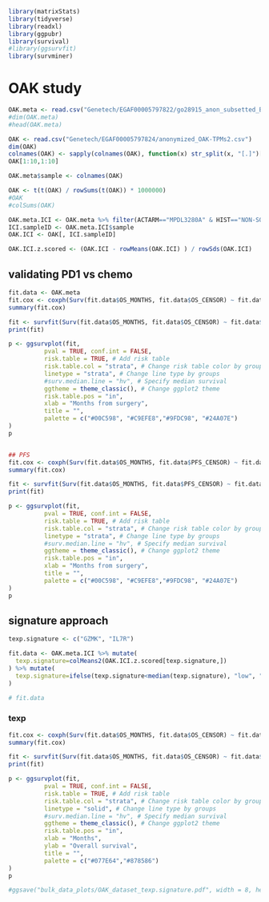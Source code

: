 ```r
library(matrixStats)
library(tidyverse)
library(readxl)
library(ggpubr)
library(survival)
#library(ggsurvfit)
library(survminer)
```

# OAK study
```r
OAK.meta <- read.csv("Genetech/EGAF00005797822/go28915_anon_subsetted_BYN_n699.csv")
#dim(OAK.meta)
#head(OAK.meta)

OAK <- read.csv("Genetech/EGAF00005797824/anonymized_OAK-TPMs2.csv")
dim(OAK)
colnames(OAK) <- sapply(colnames(OAK), function(x) str_split(x, "[.]")[[1]][2])
OAK[1:10,1:10]

OAK.meta$sample <- colnames(OAK)

OAK <- t(t(OAK) / rowSums(t(OAK)) * 1000000)
#OAK
#colSums(OAK)

OAK.meta.ICI <- OAK.meta %>% filter(ACTARM=="MPDL3280A" & HIST=="NON-SQUAMOUS")
ICI.sampleID <- OAK.meta.ICI$sample
OAK.ICI <- OAK[, ICI.sampleID]

OAK.ICI.z.scored <- (OAK.ICI - rowMeans(OAK.ICI) ) / rowSds(OAK.ICI) 

```
## validating PD1 vs chemo
```r
fit.data <- OAK.meta
fit.cox <- coxph(Surv(fit.data$OS_MONTHS, fit.data$OS_CENSOR) ~ fit.data$ACTARM, data = fit.data)
summary(fit.cox)

fit <- survfit(Surv(fit.data$OS_MONTHS, fit.data$OS_CENSOR) ~ fit.data$ACTARM, data = fit.data)
print(fit)

p <- ggsurvplot(fit,
          pval = TRUE, conf.int = FALSE,
          risk.table = TRUE, # Add risk table
          risk.table.col = "strata", # Change risk table color by groups
          linetype = "strata", # Change line type by groups
          #surv.median.line = "hv", # Specify median survival
          ggtheme = theme_classic(), # Change ggplot2 theme
          risk.table.pos = "in",
          xlab = "Months from surgery",
          title = "",
          palette = c("#00C598", "#C9EFE8","#9FDC98", "#24A07E")
)
p


## PFS
fit.cox <- coxph(Surv(fit.data$OS_MONTHS, fit.data$PFS_CENSOR) ~ fit.data$ACTARM, data = fit.data)
summary(fit.cox)

fit <- survfit(Surv(fit.data$OS_MONTHS, fit.data$PFS_CENSOR) ~ fit.data$ACTARM, data = fit.data)
print(fit)

p <- ggsurvplot(fit,
          pval = TRUE, conf.int = FALSE,
          risk.table = TRUE, # Add risk table
          risk.table.col = "strata", # Change risk table color by groups
          linetype = "strata", # Change line type by groups
          #surv.median.line = "hv", # Specify median survival
          ggtheme = theme_classic(), # Change ggplot2 theme
          risk.table.pos = "in",
          xlab = "Months from surgery",
          title = "",
          palette = c("#00C598", "#C9EFE8","#9FDC98", "#24A07E")
)
p

```


## signature approach
```r
texp.signature <- c("GZMK", "IL7R")

fit.data <- OAK.meta.ICI %>% mutate(
  texp.signature=colMeans2(OAK.ICI.z.scored[texp.signature,])
) %>% mutate(
  texp.signature=ifelse(texp.signature<median(texp.signature), "low", "high")
)

# fit.data
```

### texp
```r
fit.cox <- coxph(Surv(fit.data$OS_MONTHS, fit.data$OS_CENSOR) ~ fit.data$texp.signature, data = fit.data)
summary(fit.cox)

fit <- survfit(Surv(fit.data$OS_MONTHS, fit.data$OS_CENSOR) ~ fit.data$texp.signature, data = fit.data)
print(fit)

p <- ggsurvplot(fit,
          pval = TRUE, conf.int = FALSE,
          risk.table = TRUE, # Add risk table
          risk.table.col = "strata", # Change risk table color by groups
          linetype = "solid", # Change line type by groups
          #surv.median.line = "hv", # Specify median survival
          ggtheme = theme_classic(), # Change ggplot2 theme
          risk.table.pos = "in",
          xlab = "Months",
          ylab = "Overall survival",
          title = "",
          palette = c("#077E64","#878586")
)
p

#ggsave("bulk_data_plots/OAK_dataset_texp.signature.pdf", width = 8, height = 6)
```


